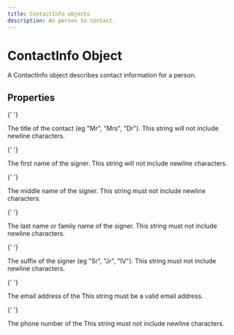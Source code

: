 ```yaml
---
title: ContactInfo objects
description: An person to contact.
---
```


# ContactInfo Object

A ContactInfo object describes contact information for a person.

## Properties

<Reference>

{' '}

<Field name="name" type="object" description="The name of the" />
<Field name="name.title" type="string">
  <Description>
    The title of the contact (eg "Mr", "Mrs", "Dr"). This string will not
    include newline characters.
  </Description>
</Field>

{' '}

<Field name="name.given" type="string">
  <Description>
    The first name of the signer. This string will not include newline
    characters.
  </Description>
</Field>

{' '}

<Field name="name.middle" type="string">
  <Description>
    The middle name of the signer. This string must not include newline
    characters.
  </Description>
</Field>

{' '}

<Field name="name.family" type="string">
  <Description>
    The last name or family name of the signer. This string must not include
    newline characters.
  </Description>
</Field>

{' '}

<Field name="name.suffix" type="string">
  <Description>
    The suffix of the signer (eg "Sr", "Jr", "IV"). This string must not include
    newline characters.
  </Description>
</Field>

{' '}

<Field name="email" type="string">
  <Description>
    The email address of the This string must be a valid email address.
  </Description>
</Field>

{' '}

<Field name="phoneNumber" type="string">
  <Description>
    The phone number of the This string must not include newline characters.
  </Description>
</Field>

</Reference>

